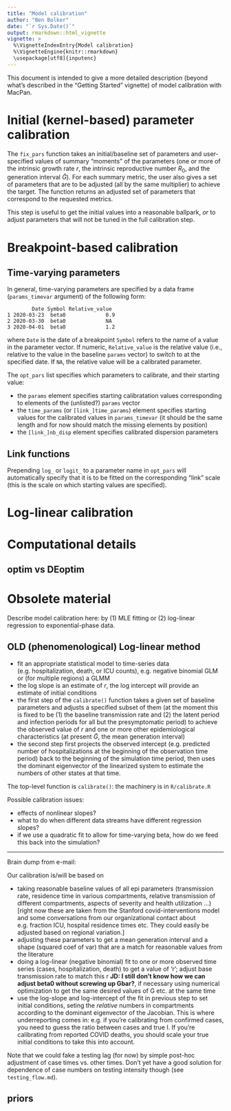 ```yaml
---
title: "Model calibration"
author: "Ben Bolker"
date: "`r Sys.Date()`"
output: rmarkdown::html_vignette
vignette: >
  %\VignetteIndexEntry{Model calibration}
  %\VignetteEngine{knitr::rmarkdown}
  \usepackage[utf8]{inputenc}
---
```


This document is intended to give a more detailed description (beyond what's described in the "Getting Started" vignette) of model calibration with MacPan.

# Initial (kernel-based) parameter calibration

The `fix_pars` function takes an initial/baseline set of parameters and user-specified values of summary "moments" of the parameters (one or more of the intrinsic growth rate $r$, the intrinsic reproductive number $R_0$, and the generation interval $\bar G$). For each summary metric, the user also gives a set of parameters that are to be adjusted (all by the same multiplier) to achieve the target. The function returns an adjusted set of parameters that correspond to the requested metrics.

This step is useful to get the initial values into a reasonable ballpark, *or* to adjust parameters that will not be tuned in the full calibration step.

# Breakpoint-based calibration

## Time-varying parameters

In general, time-varying parameters are specified by a data frame (`params_timevar` argument) of the following form:

```
        Date Symbol Relative_value
1 2020-03-23  beta0             0.9
2 2020-03-30  beta0             NA
3 2020-04-01  beta0             1.2
```

where `Date` is the date of a breakpoint `Symbol` refers to the name of a value in the parameter vector. If numeric, `Relative_value` is the relative value (i.e., relative to the value in the baseline `params` vector) to switch to at the specified date. If `NA`, the relative value will be a calibrated parameter.

The `opt_pars` list specifies which parameters to calibrate, and their starting value:

- the `params` element specifies starting calibratation values corresponding to elements of the (unlisted?) `params` vector 
- the `time_params` (or `[link_]time_params`) element specifies starting values for the calibrated values in `params_timevar` (it should be the same length and for now should match the missing elements by position)
- the `[link_]nb_disp` element specifies calibrated dispersion parameters

## Link functions

Prepending `log_` or `logit_` to a parameter name in `opt_pars` will automatically specify that it is to be fitted on the corresponding "link" scale (this is the scale on which starting values are specified).


# Log-linear calibration

# Computational details

## optim vs DEoptim

# Obsolete material 

Describe model calibration here: by (1) MLE fitting or (2) log-linear regression to exponential-phase data.

## OLD (phenomenological) Log-linear method

- fit an appropriate statistical model to time-series data (e.g. hospitalization, death, or ICU counts), e.g. negative binomial GLM or (for multiple regions) a GLMM
- the log slope is an estimate of $r$, the log intercept will provide an estimate of initial conditions
- the first step of the `calibrate()` function takes a given set of baseline parameters and adjusts a specified subset of them (at the moment this is fixed to be (1) the baseline transmission rate and (2) the latent period and infection periods for all but the presymptomatic period) to achieve the observed value of $r$ and one or more other epidemiological characteristics (at present $\bar G$, the mean generation interval)
- the second step first projects the observed intercept (e.g. predicted number of hospitalizations at the beginning of the observation time period) back to the beginning of the simulation time period, then uses the dominant eigenvector of the linearized system to estimate the numbers of other states at that time.

The top-level function is `calibrate()`: the machinery is in `R/calibrate.R`

Possible calibration issues:

- effects of nonlinear slopes?
- what to do when different data streams have different regression slopes?
- if we use a quadratic fit to allow for time-varying beta, how do we feed this back into the simulation?


---

Brain dump from e-mail:

Our calibration is/will be based on

* taking reasonable baseline values of all epi parameters (transmission rate, residence time in various compartments, relative transmission of different compartments, aspects of severity and health  utilization ...)  [right now these are taken from the Stanford covid-interventions model and some conversations from our organizational contact about e.g. fraction ICU, hospital residence times etc.  They could easily be adjusted based on regional variation.]
* adjusting these parameters to get a mean generation interval and a
shape (squared coef of var) that are a match for reasonable values from
the literature
* doing a log-linear (negative binomial) fit to one or more observed time series (cases, hospitalization, death) to get a value of 'r'; adjust base transmission rate to match this r  **JD: I still don't know how we can adjust beta0 without screwing up Gbar?**, if necessary using numerical optimization to get the same desired values of G etc. at the same time
* use the log-slope and log-intercept of the fit in previous step to set initial conditions, seting the *relative* numbers in compartments according to the dominant eigenvector of the Jacobian.  This is where underreporting comes in: e.g. if you're calibrating from confirmed cases, you need to guess the ratio between cases and true I.  If you're calibrating from reported COVID deaths,  you should scale your true initial conditions to take this into account.

Note that we could fake a testing lag (for now) by simple post-hoc adjustment of case times vs. other times. Don't yet have a good solution for dependence of case numbers on testing intensity though (see `testing_flow.md`).

## priors

